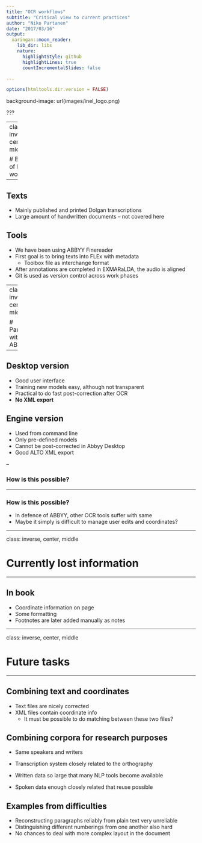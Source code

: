 ```yaml
---
title: "OCR workflows"
subtitle: "Critical view to current practices"
author: "Niko Partanen"
date: "2017/03/16"
output:
  xaringan::moon_reader:
    lib_dir: libs
    nature:
      highlightStyle: github
      highlightLines: true
      countIncrementalSlides: false

---
```


```r
options(htmltools.dir.version = FALSE)
```



background-image: url(images/inel_logo.png)

???


---
class: inverse, center, middle

# Basics of INEL workflow

---

## Texts

- Mainly published and printed Dolgan transcriptions
- Large amount of handwritten documents -- not covered here

## Tools

- We have been using ABBYY Finereader
- First goal is to bring texts into FLEx with metadata
    - Toolbox file as interchange format
- After annotations are completed in EXMARaLDA, the audio is aligned
- Git is used as version control across work phases

---
class: inverse, center, middle

# Paradox with ABBYY

---

## Desktop version

- Good user interface
- Training new models easy, although not transparent
- Practical to do fast post-correction after OCR
- **No XML export**

## Engine version

- Used from command line
- Only pre-defined models
- Cannot be post-corrected in Abbyy Desktop
- Good ALTO XML export

--

### How is this possible?

---

### How is this possible?

- In defence of ABBYY, other OCR tools suffer with same
- Maybe it simply is difficult to manage user edits and coordinates?

---

class: inverse, center, middle

# Currently lost information

---

## In book

- Coordinate information on page
- Some formatting
- Footnotes are later added manually as notes

---

class: inverse, center, middle

# Future tasks

---

## Combining text and coordinates

- Text files are nicely corrected
- XML files contain coordinate info
    - It must be possible to do matching between these two files?

## Combining corpora for research purposes

- Same speakers and writers
- Transcription system closely related to the orthography


- Written data so large that many NLP tools become available
- Spoken data enough closely related that reuse possible


<!--
---

class: inverse, center, middle
 
# Glimpse to handwritten text recognition

---

background-image: url(0001.jpg)

---

## State of the art

- Not yet used in INEL


- Current tools demand 50-100 pages of training data
    - Compare to the average size of one dataset
    
    
- Models are additive, so different handwritings help one another
    - Not tested yet, but probably more character set then language specific
    - Training a model for Scientific Komi Transcription a worthy goal
    
    
- Some tools proprietary, open source lags bit behind
    - Training data naturally free and can be reused
-->    
## Examples from difficulties

- Reconstructing paragraphs reliably from plain text very unreliable
- Distinguishing different numberings from one another also hard
- No chances to deal with more complex layout in the document
